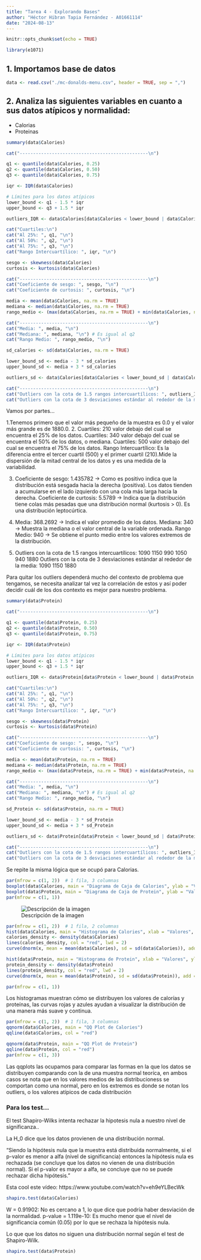 ```yaml
---
title: "Tarea 4 - Explorando Bases"
author: "Héctor Hibran Tapia Fernández - A01661114"
date: "2024-08-13"
---
```


```r
knitr::opts_chunk$set(echo = TRUE)
```

```r
library(e1071)
```

## 1. Importamos base de datos

```r
data <- read.csv("./mc-donalds-menu.csv", header = TRUE, sep = ",")
```


## 2. Analiza las siguientes variables en cuanto a sus datos atípicos y normalidad:

- Calorias
- Proteinas

```r
summary(data$Calories)

cat("------------------------------------------------\n")

q1 <- quantile(data$Calories, 0.25)
q2 <- quantile(data$Calories, 0.50)
q3 <- quantile(data$Calories, 0.75)

iqr <- IQR(data$Calories)

# Límites para los datos atípicos
lower_bound <- q1 - 1.5 * iqr
upper_bound <- q3 + 1.5 * iqr

outliers_IQR <- data$Calories[data$Calories < lower_bound | data$Calories > upper_bound] # Datos atípicos o outliers

cat("Cuartiles:\n")
cat("Al 25%: ", q1, "\n")
cat("Al 50%: ", q2, "\n")
cat("Al 75%: ", q3, "\n")
cat("Rango Intercuartílico: ", iqr, "\n")

sesgo <- skewness(data$Calories)
curtosis <- kurtosis(data$Calories)

cat("------------------------------------------------\n")
cat("Coeficiente de sesgo: ", sesgo, "\n")
cat("Coeficiente de curtosis: ", curtosis, "\n")

media <- mean(data$Calories, na.rm = TRUE)
mediana <- median(data$Calories, na.rm = TRUE)
rango_medio <- (max(data$Calories, na.rm = TRUE) + min(data$Calories, na.rm = TRUE)) / 2

cat("------------------------------------------------\n")
cat("Media: ", media, "\n")
cat("Mediana: ", mediana, "\n") # Es igual al q2
cat("Rango Medio: ", rango_medio, "\n")

sd_calories <- sd(data$Calories, na.rm = TRUE)

lower_bound_sd <- media - 3 * sd_calories
upper_bound_sd <- media + 3 * sd_calories

outliers_sd <- data$Calories[data$Calories < lower_bound_sd | data$Calories > upper_bound_sd]

cat("------------------------------------------------\n")
cat("Outliers con la cota de 1.5 rangos intercuartílicos: ", outliers_IQR, "\n")
cat("Outliers con la cota de 3 desviaciones estándar al rededor de la media: ", outliers_sd, "\n")
```

Vamos por partes...

1.Tenemos primero que el valor más pequeño de la muestra es 0.0 y el valor más grande es de 1880.0.
2. Cuartiles: 210 valor debajo del cual se encuentra el 25% de los datos.
   Cuartiles: 340 valor debajo del cual se encuentra el 50% de los datos, o mediana.
   Cuartiles: 500 valor debajo del cual se encuentra el 75% de los datos.
   Rango Intercuartílico: Es la diferencia entre el tercer cuartil (500) y el primer cuartil (210).Mide la dispersión de la mitad central de los datos y es una medida de la variabilidad.

3. Coeficiente de sesgo:  1.435782 -> Como es positivo indica que la distribución está sesgada hacia la derecha (positiva). Los datos tienden a acumularse en el lado izquierdo con una cola más larga hacia la derecha.
   Coeficiente de curtosis: 5.5789 -> Indica que la distribución tiene colas más pesadas que una distribución normal (kurtosis > 0). Es una distribución leptocúrtica.
  
4. Media:  368.2692 -> Indica el valor promedio de los datos.
   Mediana:  340 -> Muestra la mediana o el valor central de la variable ordenada.
   Rango Medio:  940 ->  Se obtiene el punto medio entre los valores extremos de la distribución.
   
5. Outliers con la cota de 1.5 rangos intercuartílicos:  1090 1150 990 1050 940 1880 
   Outliers con la cota de 3 desviaciones estándar al rededor de la media:  1090 1150 1880 
   
Para quitar los outliers dependerá mucho del contexto de problema que tengamos, se necesita analizar tal vez la correlación de estos y así poder decidir cuál de los dos contexto es mejor para nuestro problema.
   

```r
summary(data$Protein)

cat("------------------------------------------------\n")

q1 <- quantile(data$Protein, 0.25)
q2 <- quantile(data$Protein, 0.50)
q3 <- quantile(data$Protein, 0.75)

iqr <- IQR(data$Protein)

# Límites para los datos atípicos
lower_bound <- q1 - 1.5 * iqr
upper_bound <- q3 + 1.5 * iqr

outliers_IQR <- data$Protein[data$Protein < lower_bound | data$Protein > upper_bound] # Datos atípicos o outliers

cat("Cuartiles:\n")
cat("Al 25%: ", q1, "\n")
cat("Al 50%: ", q2, "\n")
cat("Al 75%: ", q3, "\n")
cat("Rango Intercuartílico: ", iqr, "\n")

sesgo <- skewness(data$Protein)
curtosis <- kurtosis(data$Protein)

cat("------------------------------------------------\n")
cat("Coeficiente de sesgo: ", sesgo, "\n")
cat("Coeficiente de curtosis: ", curtosis, "\n")

media <- mean(data$Protein, na.rm = TRUE)
mediana <- median(data$Protein, na.rm = TRUE)
rango_medio <- (max(data$Protein, na.rm = TRUE) + min(data$Protein, na.rm = TRUE)) / 2

cat("------------------------------------------------\n")
cat("Media: ", media, "\n")
cat("Mediana: ", mediana, "\n") # Es igual al q2
cat("Rango Medio: ", rango_medio, "\n")

sd_Protein <- sd(data$Protein, na.rm = TRUE)

lower_bound_sd <- media - 3 * sd_Protein
upper_bound_sd <- media + 3 * sd_Protein

outliers_sd <- data$Protein[data$Protein < lower_bound_sd | data$Protein > upper_bound_sd]

cat("------------------------------------------------\n")
cat("Outliers con la cota de 1.5 rangos intercuartílicos: ", outliers_IQR, "\n")
cat("Outliers con la cota de 3 desviaciones estándar al rededor de la media: ", outliers_sd, "\n")
```

Se repite la misma lógica que se ocupó para Calorias.

```r
par(mfrow = c(1, 2))  # 1 fila, 3 columnas
boxplot(data$Calories, main = "Diagrama de Caja de Calories", ylab = "Valores", col = "skyblue")
boxplot(data$Protein, main = "Diagrama de Caja de Protein", ylab = "Valores", col = "lightgreen")
par(mfrow = c(1, 1))
```
![Descripción de la imagen](/Users/hibrantapia/Library/CloudStorage/OneDrive-InstitutoTecnologicoydeEstudiosSuperioresdeMonterrey/Academic/Semester 7/Inteligencia Artificial Avanzada para la Ciencia de Datos I/Módulo 1 - Estadística/Tarea 4 - Explorando Bases/foto1.png)


```r
par(mfrow = c(1, 2))  # 1 fila, 2 columnas
hist(data$Calories, main = "Histograma de Calories", xlab = "Valores", ylab = "Frecuencia", col = "lightblue", breaks = 20, prob = TRUE)
calories_density <- density(data$Calories)
lines(calories_density, col = "red", lwd = 2)
curve(dnorm(x, mean = mean(data$Calories), sd = sd(data$Calories)), add = TRUE, col = "blue", lwd = 2)

hist(data$Protein, main = "Histograma de Protein", xlab = "Valores", ylab = "Frecuencia", col = "lightgreen", breaks = 20, prob = TRUE)
protein_density <- density(data$Protein)
lines(protein_density, col = "red", lwd = 2)
curve(dnorm(x, mean = mean(data$Protein), sd = sd(data$Protein)), add = TRUE, col = "blue", lwd = 2)

par(mfrow = c(1, 1))
```

Los histogramas muestran cómo se distribuyen los valores de calorías y proteínas, las curvas rojas y azules ayudan a visualizar la distribución de una manera más suave y continua.

```r
par(mfrow = c(1, 2))  # 1 fila, 3 columnas
qqnorm(data$Calories, main = "QQ Plot de Calories")
qqline(data$Calories, col = "red")

qqnorm(data$Protein, main = "QQ Plot de Protein")
qqline(data$Protein, col = "red")
par(mfrow = c(1, 3))
```

Las qqplots las ocupamos para comparar las formas en la que los datos se distribuyen comparando con la de una muestra normal teoríca, en ambos casos se nota que en los valores medios de las distribucioness se comportan como una normal, pero en los extremos es donde se notan los outliers, o los valores atípicos de cada distribución

### Para los test...

El test Shapiro-Wilks intenta rechazar la hipotesis nula a nuestro nivel de significanza..

La H_0 dice que los datos provienen de una distribución normal.

"Siendo la hipótesis nula que la muestra está distribuida normalmente, si el p-valor es menor a alfa (nivel de significancia) entonces la hipótesis nula es rechazada (se concluye que los datos no vienen de una distribución normal). Si el p-valor es mayor a alfa, se concluye que no se puede rechazar dicha hipótesis."

Esta cool este vídeo: https://www.youtube.com/watch?v=eh9eYLBecWk

```r
shapiro.test(data$Calories)
```

W = 0.91902: No es cercano a 1, lo que dice que podría haber desviación de la normalidad.
p-value = 1.119e-10: Es mucho menor que el nivel de significancia común (0.05) por lo que se rechaza la hipótesis nula.

Lo que que los datos no siguen una distribución normal según el test de Shapiro-Wilk.


```r
shapiro.test(data$Protein)
```
